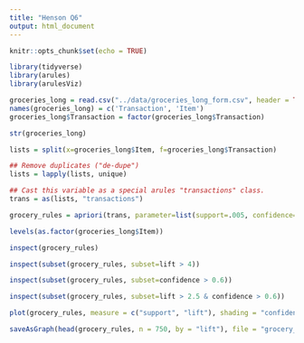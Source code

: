 ```yaml
---
title: "Henson Q6"
output: html_document
---
```


```r
knitr::opts_chunk$set(echo = TRUE)
```

```r
library(tidyverse)
library(arules)
library(arulesViz)
```

```r
groceries_long = read.csv("../data/groceries_long_form.csv", header = TRUE)
names(groceries_long) = c('Transaction', 'Item')
groceries_long$Transaction = factor(groceries_long$Transaction)
```

```r
str(groceries_long)
```

```r
lists = split(x=groceries_long$Item, f=groceries_long$Transaction)

## Remove duplicates ("de-dupe")
lists = lapply(lists, unique)

## Cast this variable as a special arules "transactions" class.
trans = as(lists, "transactions")
```
```r
grocery_rules = apriori(trans, parameter=list(support=.005, confidence=.1, maxlen=5))
```

```r
levels(as.factor(groceries_long$Item))
```

```r
inspect(grocery_rules)
```

```r
inspect(subset(grocery_rules, subset=lift > 4))
```

```r
inspect(subset(grocery_rules, subset=confidence > 0.6))
```

```r
inspect(subset(grocery_rules, subset=lift > 2.5 & confidence > 0.6))
```

```r
plot(grocery_rules, measure = c("support", "lift"), shading = "confidence", jitter = 0)
```

```r
saveAsGraph(head(grocery_rules, n = 750, by = "lift"), file = "grocery_rules.graphml")
```




















